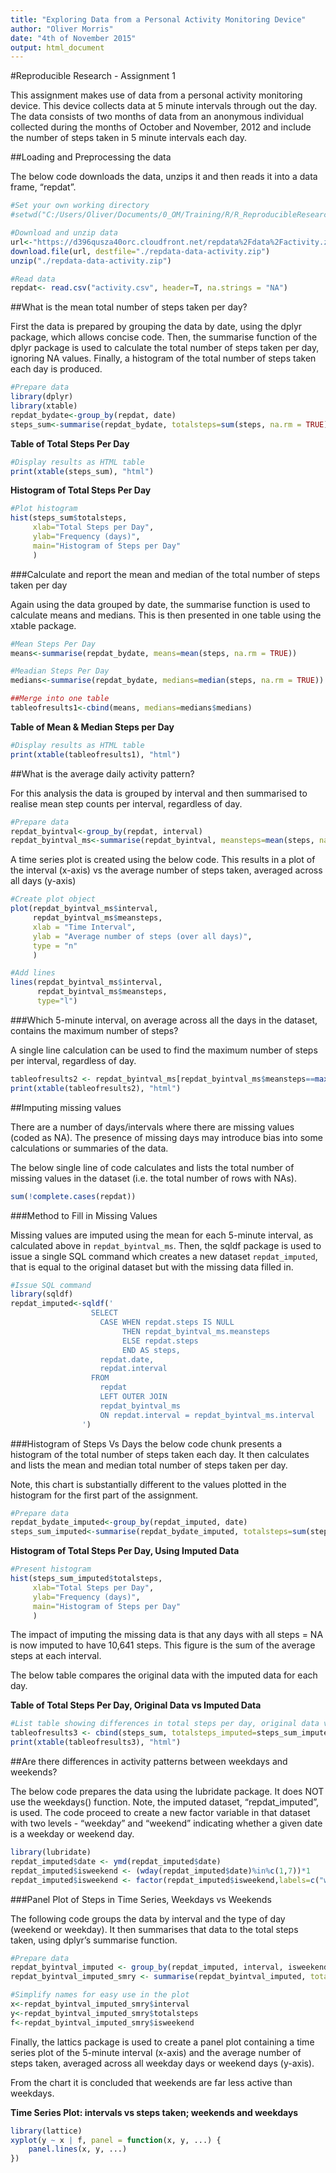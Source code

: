 ```yaml
---
title: "Exploring Data from a Personal Activity Monitoring Device"
author: "Oliver Morris"
date: "4th of November 2015"
output: html_document
---
```


#Reproducible Research - Assignment 1

This assignment makes use of data from a personal activity monitoring device. This device collects data at 5 minute intervals through out the day. The data consists of two months of data from an anonymous individual collected during the months of October and November, 2012 and include the number of steps taken in 5 minute intervals each day.

##Loading and Preprocessing the data

The below code downloads the data, unzips it and then reads it into a data frame, "repdat".

```r
#Set your own working directory
#setwd("C:/Users/Oliver/Documents/0_OM/Training/R/R_ReproducibleResearch/Project1")

#Download and unzip data
url<-"https://d396qusza40orc.cloudfront.net/repdata%2Fdata%2Factivity.zip"
download.file(url, destfile="./repdata-data-activity.zip")
unzip("./repdata-data-activity.zip")

#Read data
repdat<- read.csv("activity.csv", header=T, na.strings = "NA")
```

##What is the mean total number of steps taken per day?

First the data is prepared by grouping the data by date, using the dplyr package, which allows concise code. Then, the summarise function of the dplyr package is used to calculate the total number of steps taken per day, ignoring NA values. Finally, a histogram of the total number of steps taken each day is produced.

```r
#Prepare data
library(dplyr)
library(xtable)
repdat_bydate<-group_by(repdat, date)
steps_sum<-summarise(repdat_bydate, totalsteps=sum(steps, na.rm = TRUE))
```

**Table of Total Steps Per Day**
```r
#Display results as HTML table
print(xtable(steps_sum), "html")
```


**Histogram of Total Steps Per Day**
```r
#Plot histogram
hist(steps_sum$totalsteps, 
     xlab="Total Steps per Day", 
     ylab="Frequency (days)", 
     main="Histogram of Steps per Day"
     )
```

###Calculate and report the mean and median of the total number of steps taken per day

Again using the data grouped by date, the summarise function is used to calculate means and medians. This is then presented in one table using the xtable package.

```r
#Mean Steps Per Day
means<-summarise(repdat_bydate, means=mean(steps, na.rm = TRUE))

#Meadian Steps Per Day
medians<-summarise(repdat_bydate, medians=median(steps, na.rm = TRUE))

##Merge into one table
tableofresults1<-cbind(means, medians=medians$medians)
```


**Table of Mean & Median Steps per Day**
```r
#Display results as HTML table
print(xtable(tableofresults1), "html")
```

##What is the average daily activity pattern?

For this analysis the data is grouped by interval and then summarised to realise mean step counts per interval, regardless of day.

```r
#Prepare data
repdat_byintval<-group_by(repdat, interval)
repdat_byintval_ms<-summarise(repdat_byintval, meansteps=mean(steps, na.rm = TRUE))
```

A time series plot is created using the below code. This results in a plot of the interval (x-axis) vs the average number of steps taken, averaged across all days (y-axis)

```r
#Create plot object
plot(repdat_byintval_ms$interval, 
     repdat_byintval_ms$meansteps, 
     xlab = "Time Interval",
     ylab = "Average number of steps (over all days)",
     type = "n"
     )

#Add lines
lines(repdat_byintval_ms$interval, 
      repdat_byintval_ms$meansteps, 
      type="l") 
```

###Which 5-minute interval, on average across all the days in the dataset, contains the maximum number of steps?

A single line calculation can be used to find the maximum number of steps per interval, regardless of day.

```r
tableofresults2 <- repdat_byintval_ms[repdat_byintval_ms$meansteps==max(repdat_byintval_ms$meansteps),]
print(xtable(tableofresults2), "html")
```

##Imputing missing values

There are a number of days/intervals where there are missing values (coded as NA). The presence of missing days may introduce bias into some calculations or summaries of the data.

The below single line of code calculates and lists the total number of missing values in the dataset (i.e. the total number of rows with NAs).

```r
sum(!complete.cases(repdat))
```

###Method to Fill in Missing Values 

Missing values are imputed using the mean for each 5-minute interval, as calculated above in `repdat_byintval_ms`. Then, the sqldf package is used to issue a single SQL command which creates a new dataset `repdat_imputed`, that is equal to the original dataset but with the missing data filled in.

```r
#Issue SQL command
library(sqldf)
repdat_imputed<-sqldf('
                  SELECT 
                    CASE WHEN repdat.steps IS NULL 
                         THEN repdat_byintval_ms.meansteps
                         ELSE repdat.steps
                         END AS steps,  
                    repdat.date, 
                    repdat.interval
                  FROM 
                    repdat
                    LEFT OUTER JOIN
                    repdat_byintval_ms
                    ON repdat.interval = repdat_byintval_ms.interval
                ')
```

###Histogram of Steps Vs Days
the below code chunk presents a histogram of the total number of steps taken each day. It then calculates and lists the mean and median total number of steps taken per day. 

Note, this chart is substantially different to the values plotted in the histogram for the first part of the assignment. 

```r
#Prepare data
repdat_bydate_imputed<-group_by(repdat_imputed, date)
steps_sum_imputed<-summarise(repdat_bydate_imputed, totalsteps=sum(steps))
```


**Histogram of Total Steps Per Day, Using Imputed Data **
```r
#Present histogram
hist(steps_sum_imputed$totalsteps, 
     xlab="Total Steps per Day", 
     ylab="Frequency (days)", 
     main="Histogram of Steps per Day"
     )
```

The impact of imputing the missing data is that any days with all steps = NA is now imputed to have 10,641 steps. This figure is the sum of the average steps at each interval.

The below table compares the original data with the imputed data for each day.

**Table of Total Steps Per Day, Original Data vs Imputed Data**
```r
#List table showing differences in total steps per day, original data vs imputed data
tableofresults3 <- cbind(steps_sum, totalsteps_imputed=steps_sum_imputed$totalsteps)
print(xtable(tableofresults3), "html")
```

##Are there differences in activity patterns between weekdays and weekends?

The below code prepares the data using the lubridate package. It does NOT use the weekdays() function. Note, the imputed dataset, "repdat_imputed", is used.
The code proceed to create a new factor variable in that dataset with two levels - "weekday" and "weekend" indicating whether a given date is a weekday or weekend day.

```r
library(lubridate)
repdat_imputed$date <- ymd(repdat_imputed$date)
repdat_imputed$isweekend <- (wday(repdat_imputed$date)%in%c(1,7))*1
repdat_imputed$isweekend <- factor(repdat_imputed$isweekend,labels=c("weekday","weekend"))
```

###Panel Plot of Steps in Time Series, Weekdays vs Weekends 

The following code groups the data by interval and the type of day (weekend or weekday). It then summarises that data to the total steps taken, using dplyr's summarise function.

```r
#Prepare data
repdat_byintval_imputed <- group_by(repdat_imputed, interval, isweekend)
repdat_byintval_imputed_smry <- summarise(repdat_byintval_imputed, totalsteps=sum(steps))

#Simplify names for easy use in the plot
x<-repdat_byintval_imputed_smry$interval
y<-repdat_byintval_imputed_smry$totalsteps
f<-repdat_byintval_imputed_smry$isweekend
```

Finally, the lattics package is used to create a panel plot containing a time series plot of the 5-minute interval (x-axis) and the average number of steps taken, averaged across all weekday days or weekend days (y-axis). 

From the chart it is concluded that weekends are far less active than weekdays.

**Time Series Plot: intervals vs steps taken; weekends and weekdays**
```r
library(lattice)
xyplot(y ~ x | f, panel = function(x, y, ...) {
    panel.lines(x, y, ...)
})

```
